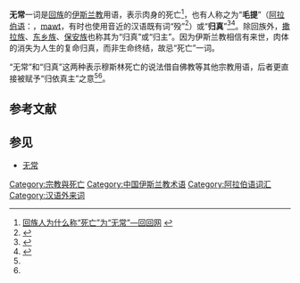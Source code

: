 {{refimprove|time=2017-07-31T09:00:17+00:00}}
{{伊斯兰教}}
'''无常'''一词是[[回族|回族]]的[[伊斯兰教|伊斯兰教]]用语，表示肉身的死亡<ref>[http://www.huihuiwo.cn/n/html/fengsu/20090702/9.html 回族人为什么称“死亡”为“无常”—回回网] {{webarchive|url=https://web.archive.org/web/20141230133901/http://www.huihuiwo.cn/n/html/fengsu/20090702/9.html |date=2014-12-30 }}</ref>，也有人称之为“'''毛提'''”（[[阿拉伯语|阿拉伯语]]：{{rtl-lang|ar|موت}}，[[:wikt:en:موت|mawt]]，有时也使用音近的汉语既有词“殁”<ref name="borrowedword">{{cite journal|author=马平; 马文鹰|title=“移词”——略谈回族语言|journal=中国穆斯林|year=1993|issue=3|issn=1004-3578|publisher=[[中国伊斯兰教协会|中国伊斯兰教协会]]|pages=37}}</ref>）或“'''归真'''”<ref name="hui1992">{{cite journal|author=杨占武; 金立华|title=回族经堂语的语言问题|journal=回族研究|publisher=宁夏社会科学院|year=1992|issue=2|issn=1002-0586|pages=43-50}}</ref><ref name="gz2013">{{cite journal|author=马永春|title=论回族“归真”仪式传播的功能诉求|journal=曲靖师范学院学报|year=2013|issue=02|publisher=[[曲靖师范学院|曲靖师范学院]]|issn=1009-8879}}</ref>。除回族外，[[撒拉族|撒拉族]]、[[东乡族|东乡族]]、[[保安族|保安族]]也称其为“归真”或“归主”。因为伊斯兰教相信有来世，肉体的消失为人生的复命归真，而非生命终结，故忌“死亡”一词。

“无常”和“归真”这两种表示穆斯林死亡的说法借自佛教等其他宗教用语，后者更直接被赋予“归依真主”之意<ref name="hui1992"/><ref name="gz2013"/>。

== 参考文献 ==
{{Reflist}}

== 参见 ==
{{Portal box|伊斯兰教|死亡}}
* [[无常|无常]]

[[Category:宗教與死亡|Category:宗教與死亡]]
[[Category:中国伊斯兰教术语|Category:中国伊斯兰教术语]]
[[Category:阿拉伯语词汇|Category:阿拉伯语词汇]]
[[Category:汉语外来词|Category:汉语外来词]]

{{islam-stub}}